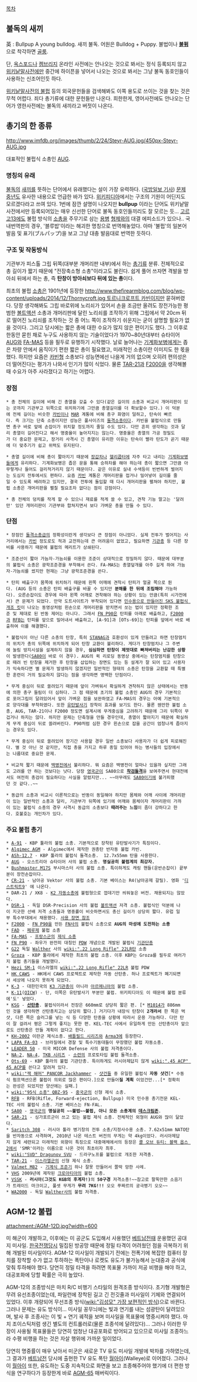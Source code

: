 [[목차]]
== 불독의 새끼 ==
英 : Bullpup {{{[búlpʌp]}}} A young bulldog. 
새끼 불독. 어원은 Bulldog + Puppy. 불법이나 '''[[불펌]]'''으로 착각하면 [[골룸]].

단, [http://oxforddictionaries.com/ 옥스포드나] [http://dictionary.cambridge.org/ 켐브리지] 온라인 사전에는 안나오는 것으로 봐서는 정식 등록되지 않고 [[위키낱말사전]]에만 중간에 하이픈을 넣어서 나오는 것으로 봐서는 그냥 불독 동호인들이 사용하는 신조어인듯 하다.

[http://en.wiktionary.org/wiki/bull-pup 위키낱말사전의 불펍] 등의 외국문헌들을 검색해봐도 이쪽 용도로 쓰이는 것을 찾는 것은 무척 어렵다. 죄다 총기류에 대한 문헌들만 나온다. 희한한게, 영어사전에도 안나오는 단어가 영한사전에는 불독의 새끼라고 버젓이 나온다.

== 총기의 한 종류 ==
http://www.imfdb.org/images/thumb/2/24/Steyr-AUG.jpg/450px-Steyr-AUG.jpg

대표적인 불펍식 소총인 [[AUG]].
=== 명칭의 유래 ===
[[불독]]의 [[새끼]]를 뜻하는 단어에서 유래했다는 설이 가장 유력하다. ([http://kookbang.dema.mil.kr/kdd/GisaView.jsp?menuCd=2004&menuSeq=40&menuCnt=30917&writeDate=20081103&kindSeq=1&writeDateChk=20081016 국방일보 기사]) [[문제중년]]도 유사한 내용으로 언급한 바가 있다. [http://en.wikipedia.org/wiki/Bullpup 위키피디아]에서는 구조의 기원이 어딘지도 모르겠다라고 쓰여 있다. 1번에 잠깐 설명이 나오지만 '''bullpup''' 이라는 단어도 위키낱말사전에서만 등록되어있는 매우 신선한 단어로 불독 동호인들끼리도 잘 모르는 듯...
[[고르고13]]에도 불펍 방식의 [[소총]]을 주무기로 삼는 [[용병]] [[형제]]와의 대결 에피소드가 있으나.. 국내번역판의 경우, '블루밥'이라는 해괴한 명칭으로 번역해놓았다. 아마 '불펍'의 일본어 발음 및 표기(ブルパップ)을 보고 그냥 대충 발음대로 번역한 듯하다.

=== 구조 및 작동방식 ===
기관부가 피스톨 그립 뒤쪽(대부분 개머리판 내부)에서 하는 [[총]]기류 분류. 전체적으로 총 길이가 짧기 때문에 "전장축소형 소총"이라고도 불린다. 쉽게 풀어 쓰자면 격발을 방아쇠 뒤에서 하는 총, 즉 '''탄창이 방아쇠보다 뒤에 있는 총'''이다.

최초의 불펍 [[소총]]은 1901년에 등장한 [[http://www.thefirearmblog.com/blog/wp-content/uploads/2014/12/Thornycroft.jpg 토르니크로프트 카빈]]이지만 묻혀버렸다. 당장 생각해봐도 그립 바로위에 노리쇠가 있어서 손을 조금만 올려도 장전가능한 평범한 [[볼트액션]] 소총과 개머리판에 달린 노리쇠를 조작하기 위해 그립에서 약 20cm 뒤로 떨어진 노리쇠를 조작하는 것 중 어느 쪽이 조작하기 쉬운지는 굳이 설명할 필요가 없을 것이다. 그리고 당시에는 짧은 총에 대한 수요가 많지 않은 편이기도 했다. 그 이후로 한동안 묻힌 채로 누구도 사용하지 않는 기술이었다가 1970~80년대부터 슈타이어 [[AUG]]와 [[FA-MAS]] 등을 필두로 유행하기 시작했다. 날로 늘어나는 [[기계화보병]]에게는 좁은 차량 안에서 움직이기 편한 짧은 총이 필요했고, 미래적인 소총이란 이미지도 한 몫을 했다. 하지만 요즘은 [[카빈]]형 소총보다 성능면에선 나을게 거의 없으며 오히려 편의성은 더 떨어진다는 평가가 나와서 인기가 많이 식었다. 물론 [[TAR-21]]과 [[F2000]]을 생각해볼 때 수요가 아주 사라졌다고 하기는 어렵다.

=== 장점 ===
 * 총 전체의 길이에 비해 긴 총열을 갖출 수 있다(같은 길이의 소총과 비교시 개머리판이 있는 곳까지 기관부고 뒤쪽으로 위치하기에 그만큼 총열길이를 더 확보할수 있다.) 이 덕분에 전체 길이는 비슷한 [[카빈]]이나 [[MAR]] 계통에 비해 총구 화염이 덜하고, 탄속이 빠르다. 즉 크기는 단축 소총이지만 성능은 풀사이즈의 [[돌격소총]]이다. 카빈을 불펍식으로 만들면 총구 바로 앞에 손잡이가 위치할 정도까지 줄일 수도 있다. 다만 흔히 생각하는 것과 달리 총열이 길어진다고 해서 명중율이 높아지지는 않는다. 명중율은 총열의 가공 정밀도가 더 중요한 문제고, 장거리 사격시 긴 총열이 유리한 이유는 탄속이 빨라 탄도가 곧기 때문에 더 맞추기가 쉽고 위력도 유지된다.

 * 총열 길이에 비해 총이 짧아지기 때문에 [[장갑차]]나 [[헬리콥터]]에 자주 타고 내리는 [[기계화보병]]들에게 유리하다. 기계화보병은 좁은 문을 통해 승하차를 해야 하는데 총이 짧으면 그만큼 아무렇게나 들어도 걸리적거리지 않기 때문이다. 같은 이유로 실내 수색등이 빈번하게 벌어지는 도심지 전투에서도 편하다. 요즘 [[카빈]] 계통은 개머리판을 접거나 밀어넣어 길이를 줄일 수 있도록 배려하고 있지만, 결국 전투에 돌입할 때 다시 개머리판을 펼쳐야 하지만, 불펍 소총은 개머리판을 펼칠 필요조차 없다는 점이 강점이다.

 * 총 전체의 덩치를 작게 할 수 있으니 재료를 적게 쓸 수 있고, 견착 기능 말고는 '달려만' 있던 개머리판이 기관부와 합쳐지면서 보다 가벼운 총을 만들 수 있다. 
 
=== 단점 ===
 * 장점인 [[돌격소총]]급의 정확성이란게 생각보다 큰 장점이 아니었다. 실제 전투가 벌어지는 사거리에서는 [[카빈]] 정도로도 적과 교전하는데 큰 어려움이 없었고, 필요하면 [[기관총]] 등 다른 장비를 사용하기 때문에 불펍의 메리트가 상쇄된다.

 * 조준선이 짧아 가늠자-가늠쇠를 이용한 조준이 상대적으로 정밀하지 않다. 때문에 대부분의 불펍식 소총은 광학조준경을 부착해서 쓴다. FA-MAS는 총열덮개를 아주 길게 하여 가늠자-가늠쇠를 썼지만 현재는 그냥 광학조준경을 쓴다.

 * 탄피 배출구가 몸쪽에 위치하기 때문에 왼쪽 어깨에 견착시 탄피가 얼굴 쪽으로 튄다. (AUG 등의 소총은 탄피 배출구를 바꿀 수 있지만 '''분해를 한 뒤에 조립해야''' 가능하다). 오른손잡이도 경우에 따라 왼쪽 어깨로 견착해야 하는 상황이 있는 만큼(특히 시가전에서) 큰 문제가 되었다. 만약 도트사이트가 부착되어 있다면 [http://www.youtube.com/watch?v=fTVV59EvK24 민수용으로 만들어진 SKS 불펍식 개조 킷]이 나오는 동영상처럼 왼손으로 개머리판을 받치면서 쏘는 법이 있지만 정확한 조준 및 제대로 된 반동 제어는 아니다. 그래서 [[FN P90]]은 탄피를 아래로 배출하고, [[F2000]]과 [[RFB]]는 탄피를 앞으로 밀어내서 배출하고, [A-91]과 [OTs-69]는 탄피를 앞에서 바로 배출하여 이를 해결했다.

 * 불펍식이 아닌 다른 소총의 탄창, 특히 [[STANAG]]과 호환성이 있게 만들려고 하면 탄창멈치의 위치가 총의 뒤쪽에 위치하게 되어 탄창 교환이 불리하다. 게다가 탄창멈치나 그 주변에 눌림 방지시설을 설계하지 않을 경우, '''심심하면 탄창이 제멋대로 빠져버리는 난감한 상황'''이 발생한다([[SA80]]이 바로 이 경우). AUG의 퀵 리로딩 동영상 중에서는 탄창멈치를 탄창으로 때려 빈 탄창을 제거한 후 탄창을 삽입하는 장면도 있는 등 설계가 잘 되어 있고 사용자가 익숙하다면 별 문제가 발생하지 않겠지만 일반적인 형태의 소총은 탄창을 교환할 때 특별한 훈련이 거의 필요하지 않다는 점을 생각하면 명백한 단점이다.

 * 무게 중심이 뒤로 쏠려있기 때문에 앞이 가벼워서 확실하게 견착하지 않은 상태에서는 반동에 의한 총구 들림이 더 심하다. 그 점 때문에 초기의 불펍 소총인 AUG의 경우 기본적으로 포어그립이 달려있어서 앞이 가벼운 점을 보완하였고 FA-MAS의 경우는 아예 기본적으로 양각대를 부착하였다. 또한 [[유탄발사기]] 장착이 효과를 보기도 한다. 물론 웬만한 불펍 소총, AUG, TAR-21이나 F2000 정도면 설계시에 무게중심을 고려하기 때문에 그리 뒤쪽이 무겁거나 하지는 않다. 하지만 문제는 단축형을 만들 경우인데, 총열이 짧아지기 때문에 확실하게 무게 중심이 뒤로 쏠려버린다. P90처럼 심한 경우 왼손으로 잡을 공간이 엄청나게 좁아지는 경우도 있다.

 * 무게 중심이 뒤로 쏠려있어 장기간 사용할 경우 일반 소총보다 사용자가 더 쉽게 피로해진다. 별 것 아닌 것 같지만, 직접 총을 가지고 하루 종일 있어야 하는 병사들의 입장에서는 나름대로 중요한 문제.

 * 비교적 짧기 때문에 [[백병전]]에서 불리하다. 뭐 요즘은 백병전이 얼마나 있을까 싶지만 그래도 고려를 안 하는 것보다는 낫다. 당장 [[영국군]]이 SA80으로 '''[[착검돌격]]'''을 보여주면서 현대전에서도 여전히 총검이 필요하다는 사실을 알렸지만... ~~아무래도 [[SA80]]이기에 불가피했던 것 같다..~~

 * 동급의 소총과 비교시 이론적으로는 반동이 동일해야 하지만 몸체와 어깨 사이에 개머리판이 있는 일반적인 소총과 달리, 기관부가 뒤쪽에 있기에 어깨와 몸체이자 개머리판이 가까이 있는 불펍식 소총의 경우 사격시 동급의 소총보다 '''때려주는 느낌'''이 좀더 강하다고 한다. 호불호는 개인차가 있다.

=== 주요 불펍 총기 ===
 * [[A-91]] - KBP 툴라의 불펍 소총. 기본적으로 장착된 유탄발사기가 특징이다.
 * [[Algimec AGM]] - Algimec에서 제작한 권총탄 반자동 불펍 카빈.
 * [[ASh-12.7]] - KBP 툴라의 불펍식 돌격소총.  12.7x55mm 탄을 사용한다.
 * [[AUG]] - 오스트리아 슈타이어 사의 불펍 소총. '''명실공히 불펍계의 최강자.'''
 * [[Bushmaster M17S]] 부시마스터 사의 불펍 소총. 특이하게도 캐링 핸들(운반손잡이) 끝부분이 장전손잡이다.
 * [[CR-21]] - 남아공 Vektor 사의 불펍 소총. 기본 베이스는 R4(남아공제 갈릴). 영화 '[[디스트릭트9]]' 에 나온다.
 * DAR-21 / XK8 - [[K2 자동소총]]에 불펍형으로 껍데기만 씌워놓은 버전. 채용되지는 않았다.
 * [[DSR-1]] - 독일 DSR-Precision 사의 불펍 [[볼트액션]] 저격 소총. 불펍식인 덕분에 나이 지긋한 선배 저격 소총들과 명중률이 비슷하면서도 총신 길이가 상당히 짧다. 유럽 일부 특수부대에서 채용했다. [http://www.youtube.com/watch?v=Ej8puwy4ti8 사용 장면 참조]
 * [[F2000]] - [[FN P90]]을 만든 [[FN]]사의 불펍식 소총으로 '''AUG의 마성에 도전하는 소총'''
 * [[FAD]] - [[페루]]제 불펍 소총
 * [[FA-MAS]] - [[프랑스군]]의 [[제식 소총]]
 * [[FN P90]] - 좌우가 완전히 대칭인 [[PDW]] 개념으로 개발된 불펍식 [[기관단총]]
 * [[G22]] 독일 [[Walther]] 사의 [[wiki:".22 Long Rifle" 22LR]]탄 소총
 * [[Groza]] - KBP 툴라에서 제작한 최초의 불펍 소총. 이후 KBP는 Groza를 필두로 여러가지 불펍 총기들을 개발했다.
 * [[Hezi SM-1]] 이스라엘의 [[wiki:".22 Long Rifle" 22LR]] 불펍 PDW
 * [[HK CAWS]] - HK에서 CAWS 프로젝트로 제작한 자동 산탄총. 허나 프로젝트가 폐기되면서 세상에 나오지 못하게 되었다.
 * [[K-3]] - 대한민국의 [[K3 기관총]]이 아니라 [[아르메니아]]의 불펍 소총.
 * [[K-11]]([[OICW]]) - 단, 이쪽은 유탄발사기 부분만 불펍. 위키피디아도 이 때문에 불펍 분류에'도' 넣었다.
 * [[KSG]] - '''[[산탄총]]'''. 불펍식이라서 전장은 660mm로 상당히 짧은 편. [* [[M1014]]가 886mm인 것을 생각하면 산탄총치고는 상당히 짧다.] 거기다가 내장식 탄창이 '''2개라서''' 한 쪽은 벅샷, 다른 쪽은 슬러그를 넣는 식 등 다양한 탄종을 상황에 따라서 운용 가능하다. 다만 탄이 잘 걸려서 평은 그렇게 좋지는 못한 편. KEL-TEC 사에서 유일하게 만든 산탄총이자 앞으로도 산탄총은 만들 계획이 없다고 한다.
 * [[KH-2002]] 이란군 제식소총. [[배틀필드 시리즈]]와 [[Arma3]]에 등장한다.
 * [[LAPA FA-03]] - 브라질에서 경찰 및 특수기동대들이 무장했던 불펍 자동소총.
 * [[LEADER 50]] - 미국 MICOR Defense 사의 불펍 저격총이다.
 * [[NA-2]], [[NA-4]], [[TKB 시리즈]] - [[소련]]의 프로토타입 불펍 돌격소총.
 * [[Ots-69]] - KBP 툴라의 불펍 기관단총. 특이하게도 러시아제답지 않게 [[wiki:".45 ACP" 45 ACP]]를 쓴다고 알려져 있다.
 * [[wiki:"잭 해머" PANCOR Jackhammer]] - [[샷건]]들 중 유일한 불펍식 '''자동 샷건'''[* 수동식 펌프액션으론 불펍이 의외로 많은 편이다.]으로 만들어'''질 계획''' 이었건만...[* 정확히는 완성은 되었지만 양산에는 실패.]
 * [[wiki:"95식 소총" QBZ-95]] - [[중국군]]의 신형 제식 소총.
 * [[RFB]] - RFB(Rifle, Forward-ejection, Bullpup) 미국 민수용 총기전문 KEL-TEC 사의 불펍식 소총. 기본 베이스는 FN-FAL.
 * [[SA80]] - [[영국군]]의 '''명실공히 ~~불법~~불펍, 아니 모든 소총계의 [[데스크림존]]'''.
 * [[SAR-21]] - 싱가포르군이 쓰고 있는 불펍 제식 소총. 전체적인 외형이 AUG와 많이 닮았다. 
 * [http://en.wikipedia.org/wiki/Saritch_308 Saritch 308] - 러시아 툴라 병기창의 전투 소총/지정사수용 소총. 7.62x51mm NATO탄을 반자동으로 사격하며, 2010년 나온 테스트 버전의 무게는 약 4kg이었다. 러시아제답지 않게 세련되고 미래적인 외향이 특징으로 대중매체에서의 등장은 [[콜 오브 듀티: 블랙 옵스 2]]에서 'SMR'이라는 이름으로 나온 것이 최초이자 최후.
 * [[wiki:"SVD" Dragunov SVU]] - 드라구노프를 불펍으로 개조한 저격총.
 * [[TAR-21]] - [[이스라엘군]]의 신형 제식 소총.
 * [[Valmet M82]] - [[기계식 조준기]] 하나 잘못 만들어서 쫄딱 망한 사례.
 * [[VHS]] 2009년에 제작된 [[크로아티아]]의 불펍 소총.
 * [[VSSK]] - '''러시아(그것도 KGB의 후계자!)'''의 '''50구경''' 저격소총!~~참고로 팔뚝만한 소음기가 트레이드 마크이고, 풀셋 무게가 '''무려 7KG!!!''' 오오 푸짜르의 궁극병기 오오~~
 * [[WA2000]] - 독일 [[Walther]]사의 불펍 저격총.
== AGM-12 불펍 ==
attachment:/AGM-12D.jpg?width=600

미 해군이 개발하고, 이후에는 미 공군도 도입해서 사용했던 [[베트남전]]때 운용했던 공대지 미사일. [[한국전쟁]]당시 밀집된 방공망 때문에 정밀 타격이 어려웠던 점을 극복하기 위해 개발된 미사일이다. AGM-12 미사일이 개발되기 전에는 전폭기에 복잡한 컴퓨터 장치를 장착할 수가 없고 투하하는 폭탄이나 로켓도 유도가 불가능해서 눈대중과 공식에 맞춰 투하해야 했다. 당연히 정밀 타격을 하려면 목표물 가까이 저공 비행을 해야 하고, 대공포화에 당할 확률은 극히 높았다.

AGM-12의 조종방식은 마치 R/C 비행기 스타일의 원격조종 방식이다. 초기형 개발형은 무려 유선조종이었는데, 파일런에 장착된 길고 긴 전깃줄과 미사일이 기체와 연결되어 있었다. 이후 개량되어 무선조종 방식([[wiki:"김성모" 가장 보편적인 방식]])으로 바뀐다. 그러나 문제는 유도 방식이...  미사일 꽁무늬에는 빛과 연기를 내는 섬광탄이 달려있으며, 발사 후 조종사는 이 빛 + 연기 궤적을 보며 미사일을 목표물에 명중시켜야 했다. 마치 조이스틱처럼 생긴 별도의 컨트롤러로(물론 조종석에 달려있다)... 그러나 이러한 무장이 사용될 목표물들은 당연히 엄청난 대공포화로 방어되고 있으므로 미사일 조종하느라 수평 비행을 하는 것은 자살 행위에 가까운 일이었다.

당연히 명중률이 매우 낮아서 미군은 새로운 TV 유도 미사일 개발에 박차를 가하였는데, 그 결과가 [[베트남전]] 당시에 출현한 TV 유도 폭탄 [[월아이]](Walleye)로 이어졌다. 그러나 이 [[월아이]] 또한, 유도하는 도중 지속적으로 화면을 보고 조종해주어야 했기에 더 편한 방식을 연구하다가 등장한게 바로 [[AGM-65]] 매버릭이다.
